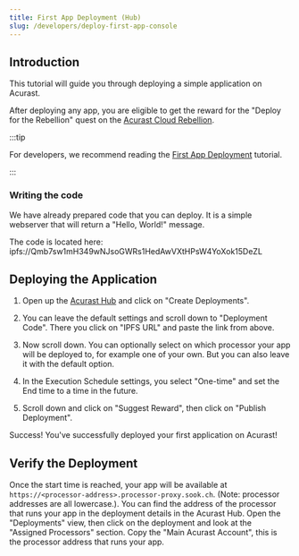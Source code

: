 ```yaml
---
title: First App Deployment (Hub)
slug: /developers/deploy-first-app-console
---
```



## Introduction

This tutorial will guide you through deploying a simple application on Acurast.

After deploying any app, you are eligible to get the reward for the "Deploy for the Rebellion" quest on the [Acurast Cloud Rebellion](https://rebellion.acurast.com/).

:::tip

For developers, we recommend reading the [First App Deployment](/developers/deploy-first-app) tutorial.

:::

### Writing the code

We have already prepared code that you can deploy. It is a simple webserver that will return a "Hello, World!" message.

The code is located here: ipfs://Qmb7sw1mH349wNJsoGWRs1HedAwVXtHPsW4YoXok15DeZL

## Deploying the Application

1. Open up the [Acurast Hub](https://hub.acurast.com/) and click on "Create Deployments".

2. You can leave the default settings and scroll down to "Deployment Code". There you click on "IPFS URL" and paste the link from above.

3. Now scroll down. You can optionally select on which processor your app will be deployed to, for example one of your own. But you can also leave it with the default option.

4. In the Execution Schedule settings, you select "One-time" and set the End time to a time in the future.

5. Scroll down and click on "Suggest Reward", then click on "Publish Deployment".

Success! You've successfully deployed your first application on Acurast!

## Verify the Deployment

Once the start time is reached, your app will be available at `https://<processor-address>.processor-proxy.sook.ch`. (Note: processor addresses are all lowercase.). You can find the address of the processor that runs your app in the deployment details in the Acurast Hub. Open the "Deployments" view, then click on the deployment and look at the "Assigned Processors" section. Copy the "Main Acurast Account", this is the processor address that runs your app.
